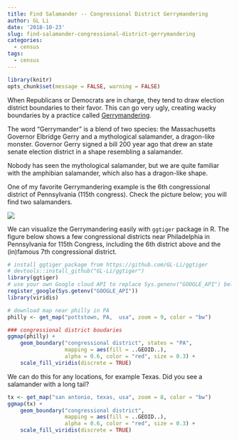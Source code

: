 ```yaml
---
title: Find Salamander -- Congressional District Gerrymandering
author: GL Li
date: '2018-10-23'
slug: find-salamander-congressional-district-gerrymandering
categories:
  - census
tags:
  - census
---
```


```r
library(knitr)
opts_chunk$set(message = FALSE, warning = FALSE)
```

When Republicans or Democrats are in charge, they tend to draw election district boundaries to their favor. This can go very ugly, creating wacky boundaries by a practice called [Gerrymandering](https://en.wikipedia.org/wiki/Gerrymandering). 

The word "Gerrymander" is a blend of two species: the Massachusetts Governor Elbridge Gerry and a mythological salamander, a dragon-like monster. Governor Gerry signed a bill 200 year ago that drew an state senate election district in a shape resembling a salamander.

Nobody has seen the mythological salamander, but we are quite familiar with the amphibian salamander, which also has a dragon-like shape.  

One of my favorite Gerrymandering example is the 6th congressional district of Pennsylvania (115th congress). Check the picture below; you will find two salamanders.

![](img/PA_6th_congress_distric.png)


We can visualize the Gerrymandering easily with `ggtiger` package in R. The figure below shows a few congressional districts near Philadelphia in Pennsylvania for 115th Congress, including the 6th district above and the (in)famous 7th congressional district.

```r
# install ggtiger package from https://github.com/GL-Li/ggtiger
# devtools::install_github("GL-Li/ggtiger")
library(ggtiger)
# use your own Google cloud API to replace Sys.genenv("GOOGLE_API") below
register_google(Sys.getenv("GOOGLE_API"))
library(viridis)

# download map near philly in PA
philly <- get_map("pottstown, PA,  usa", zoom = 9, color = "bw")

### congressional district boudaries
ggmap(philly) +
    geom_boundary("congressional district", states = "PA",
                  mapping = aes(fill = ..GEOID..),
                  alpha = 0.6, color = "red", size = 0.3) +
    scale_fill_viridis(discrete = TRUE)

```

We can do this for any locations, for example Texas. Did you see a salamander with a long tail? 

```r
tx <- get_map("san antonio, texas, usa", zoom = 8, color = "bw")
ggmap(tx) +
    geom_boundary("congressional district",
                  mapping = aes(fill = ..GEOID..),
                  alpha = 0.6, color = "red", size = 0.3) +
    scale_fill_viridis(discrete = TRUE)
```

